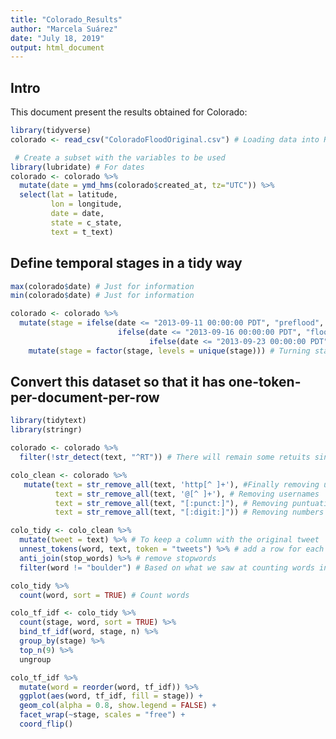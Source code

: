 ```yaml
---
title: "Colorado_Results"
author: "Marcela Suárez"
date: "July 18, 2019"
output: html_document
---
```


## Intro

This document present the results obtained for Colorado:

```r

library(tidyverse) 
colorado <- read_csv("ColoradoFloodOriginal.csv") # Loading data into R

 # Create a subset with the variables to be used
library(lubridate) # For dates
colorado <- colorado %>% 
  mutate(date = ymd_hms(colorado$created_at, tz="UTC")) %>% 
  select(lat = latitude, 
         lon = longitude, 
         date = date, 
         state = c_state,
         text = t_text)
```

##  Define temporal stages in a tidy way

```r

max(colorado$date) # Just for information
min(colorado$date) # Just for information

colorado <- colorado %>% 
  mutate(stage = ifelse(date <= "2013-09-11 00:00:00 PDT", "preflood",
                        ifelse(date <= "2013-09-16 00:00:00 PDT", "flood",
                               ifelse(date <= "2013-09-23 00:00:00 PDT", "immediate_aftermath", "postflood")))) %>%
    mutate(stage = factor(stage, levels = unique(stage))) # Turning stages into factors to use them for plotting later

```

## Convert this dataset so that it has one-token-per-document-per-row

```r

library(tidytext)
library(stringr)

colorado <- colorado %>% 
  filter(!str_detect(text, "^RT")) # There will remain some retuits since those will be commented retweets (actually adding some info)
```

```r

colo_clean <- colorado %>% 
   mutate(text = str_remove_all(text, 'http[^ ]+'), #Finally removing urls in a nice way
          text = str_remove_all(text, '@[^ ]+'), # Removing usernames
          text = str_remove_all(text, "[:punct:]"), # Removing puntuation
          text = str_remove_all(text, "[:digit:]")) # Removing numbers
```

```r

colo_tidy <- colo_clean %>% 
  mutate(tweet = text) %>% # To keep a column with the original tweet
  unnest_tokens(word, text, token = "tweets") %>% # add a row for each token (word) and repeat the other information
  anti_join(stop_words) %>% # remove stopwords
  filter(word != "boulder") # Based on what we saw at counting words in the next line. Next two candidates are Im and boulderflood. TO CHECK LATER!

colo_tidy %>% 
  count(word, sort = TRUE) # Count words
```

```r

colo_tf_idf <- colo_tidy %>% 
  count(stage, word, sort = TRUE) %>% 
  bind_tf_idf(word, stage, n) %>% 
  group_by(stage) %>% 
  top_n(9) %>% 
  ungroup 

colo_tf_idf %>% 
  mutate(word = reorder(word, tf_idf)) %>% 
  ggplot(aes(word, tf_idf, fill = stage)) +
  geom_col(alpha = 0.8, show.legend = FALSE) +
  facet_wrap(~stage, scales = "free") +
  coord_flip()
  
```


